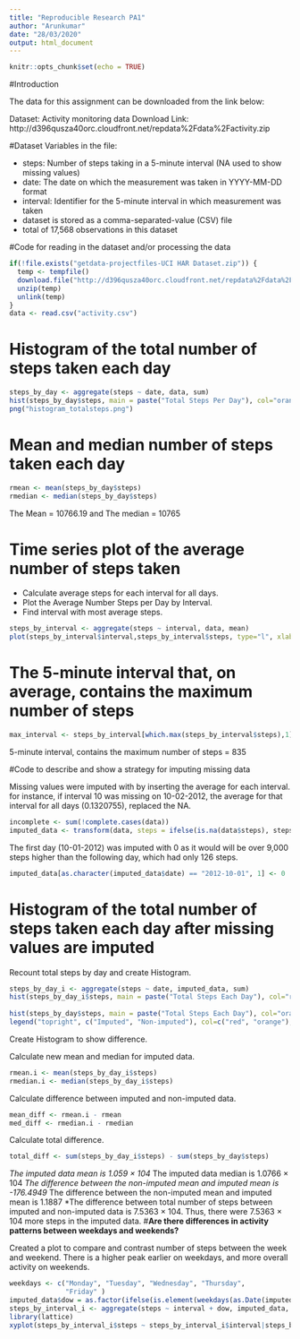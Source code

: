 ```yaml
---
title: "Reproducible Research PA1"
author: "Arunkumar"
date: "28/03/2020"
output: html_document
---
```


```r
knitr::opts_chunk$set(echo = TRUE)
```
#Introduction

The data for this assignment can be downloaded from the link below:

Dataset: Activity monitoring data 
Download Link: http://d396qusza40orc.cloudfront.net/repdata%2Fdata%2Factivity.zip

#Dataset Variables in the file:

- steps: Number of steps taking in a 5-minute interval (NA used to show missing values)
- date: The date on which the measurement was taken in YYYY-MM-DD format
- interval: Identifier for the 5-minute interval in which measurement was taken
- dataset is stored as a comma-separated-value (CSV) file
- total of 17,568 observations in this dataset

#Code for reading in the dataset and/or processing the data

```r
if(!file.exists("getdata-projectfiles-UCI HAR Dataset.zip")) {
  temp <- tempfile()
  download.file("http://d396qusza40orc.cloudfront.net/repdata%2Fdata%2Factivity.zip",temp)
  unzip(temp)
  unlink(temp)
}
data <- read.csv("activity.csv")
```


# Histogram of the total number of steps taken each day



```r
steps_by_day <- aggregate(steps ~ date, data, sum)
hist(steps_by_day$steps, main = paste("Total Steps Per Day"), col="orange", xlab="Number of Steps")
png("histogram_totalsteps.png")
```
# Mean and median number of steps taken each day


```r
rmean <- mean(steps_by_day$steps)
rmedian <- median(steps_by_day$steps)
```

The Mean = 10766.19 and The median = 10765


# Time series plot of the average number of steps taken
- Calculate average steps for each interval for all days.
- Plot the Average Number Steps per Day by Interval.
- Find interval with most average steps.


```r
steps_by_interval <- aggregate(steps ~ interval, data, mean)
plot(steps_by_interval$interval,steps_by_interval$steps, type="l", xlab="Interval", ylab="No. of Steps",main="Avg. No. of Steps per Day by Interval" )
```

# The 5-minute interval that, on average, contains the maximum number of steps

```r
max_interval <- steps_by_interval[which.max(steps_by_interval$steps),1]
```

5-minute interval, contains the maximum number of steps = 835


#Code to describe and show a strategy for imputing missing data

Missing values were imputed with by inserting the average for each interval. for instance, if interval 10 was missing on 10-02-2012, the average for that interval for all days (0.1320755), replaced the NA.

```r
incomplete <- sum(!complete.cases(data))
imputed_data <- transform(data, steps = ifelse(is.na(data$steps), steps_by_interval$steps[match(data$interval, steps_by_interval$interval)], data$steps))
```

The first day (10-01-2012) was imputed with 0 as it would will be over 9,000 steps higher than the following day, which had only 126 steps. 

```r
imputed_data[as.character(imputed_data$date) == "2012-10-01", 1] <- 0
```
# Histogram of the total number of steps taken each day after missing values are imputed

Recount total steps by day and create Histogram.

```r
steps_by_day_i <- aggregate(steps ~ date, imputed_data, sum)
hist(steps_by_day_i$steps, main = paste("Total Steps Each Day"), col="red", xlab="Number of Steps")
 
hist(steps_by_day$steps, main = paste("Total Steps Each Day"), col="orange", xlab="Number of Steps", add=T)
legend("topright", c("Imputed", "Non-imputed"), col=c("red", "orange"), lwd=10)
```

Create Histogram to show difference.



Calculate new mean and median for imputed data.

```r
rmean.i <- mean(steps_by_day_i$steps)
rmedian.i <- median(steps_by_day_i$steps)
```

Calculate difference between imputed and non-imputed data.

```r
mean_diff <- rmean.i - rmean
med_diff <- rmedian.i - rmedian
```

Calculate total difference.

```r
total_diff <- sum(steps_by_day_i$steps) - sum(steps_by_day$steps)
```

*The imputed data mean is 1.059 × 104
*The imputed data median is 1.0766 × 104
*The difference between the non-imputed mean and imputed mean is -176.4949
*The difference between the non-imputed mean and imputed mean is 1.1887
*The difference between total number of steps between imputed and non-imputed data is 7.5363 × 104. Thus, there were 7.5363 × 104 more steps in the imputed data.
#**Are there differences in activity patterns between weekdays and weekends?**

Created a plot to compare and contrast number of steps between the week and weekend. There is a higher peak earlier on weekdays, and more overall activity on weekends.

```r
weekdays <- c("Monday", "Tuesday", "Wednesday", "Thursday", 
              "Friday" )
imputed_data$dow = as.factor(ifelse(is.element(weekdays(as.Date(imputed_data$date)),weekdays), "Weekday", "Weekend"))
steps_by_interval_i <- aggregate(steps ~ interval + dow, imputed_data, mean)
library(lattice)
xyplot(steps_by_interval_i$steps ~ steps_by_interval_i$interval|steps_by_interval_i$dow, main="Avg. Steps per Day by Interval",xlab="Interval", ylab="Steps",layout=c(1,2), type="l") 
```
